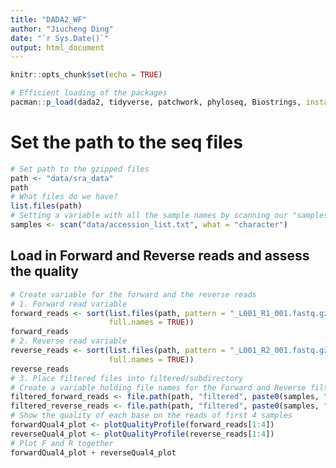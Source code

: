 ```yaml
---
title: "DADA2_WF"
author: "Jiucheng Ding"
date: "`r Sys.Date()`"
output: html_document
---
```


```r
knitr::opts_chunk$set(echo = TRUE)
```

```r
# Efficient loading of the packages 
pacman::p_load(dada2, tidyverse, patchwork, phyloseq, Biostrings, install = FALSE)

```

# Set the path to the seq files 
```r
# Set path to the gzipped files 
path <- "data/sra_data"
path
# What files do we have?
list.files(path)
# Setting a variable with all the sample names by scanning our "samples" file 
samples <- scan("data/accession_list.txt", what = "character")
```

## Load in Forward and Reverse reads and assess the quality
```r
# Create variable for the forward and the reverse reads
# 1. Forward read variable 
forward_reads <- sort(list.files(path, pattern = "_L001_R1_001.fastq.gz", 
                      full.names = TRUE))
forward_reads
# 2. Reverse read variable 
reverse_reads <- sort(list.files(path, pattern = "_L001_R2_001.fastq.gz", 
                      full.names = TRUE))
reverse_reads
# 3. Place filtered files into filtered/subdirectory
# Create a variable holding file names for the Forward and Reverse filtered reads 
filtered_forward_reads <- file.path(path, "filtered", paste0(samples, "_R1_filtered.fastq.gz"))
filtered_reverse_reads <- file.path(path, "filtered", paste0(samples, "_R2_filtered.fastq.gz"))
# Show the quality of each base on the reads of first 4 samples 
forwardQual4_plot <- plotQualityProfile(forward_reads[1:4])
reverseQual4_plot <- plotQualityProfile(reverse_reads[1:4])
# Plot F and R together
forwardQual4_plot + reverseQual4_plot
```
